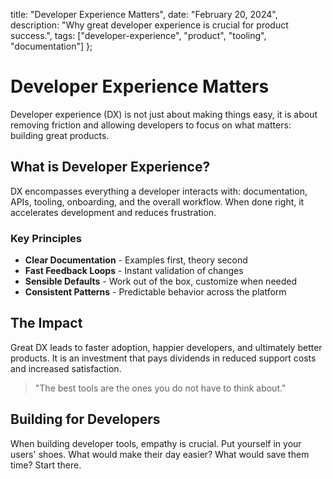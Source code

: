   title: "Developer Experience Matters",
  date: "February 20, 2024",
  description: "Why great developer experience is crucial for product success.",
  tags: ["developer-experience", "product", "tooling", "documentation"]
};

# Developer Experience Matters

Developer experience (DX) is not just about making things easy, it is about removing friction and allowing developers to focus on what matters: building great products.

## What is Developer Experience?

DX encompasses everything a developer interacts with: documentation, APIs, tooling, onboarding, and the overall workflow. When done right, it accelerates development and reduces frustration.

### Key Principles

- **Clear Documentation** - Examples first, theory second
- **Fast Feedback Loops** - Instant validation of changes
- **Sensible Defaults** - Work out of the box, customize when needed
- **Consistent Patterns** - Predictable behavior across the platform

## The Impact

Great DX leads to faster adoption, happier developers, and ultimately better products. It is an investment that pays dividends in reduced support costs and increased satisfaction.

> "The best tools are the ones you do not have to think about."

## Building for Developers

When building developer tools, empathy is crucial. Put yourself in your users' shoes. What would make their day easier? What would save them time? Start there.
